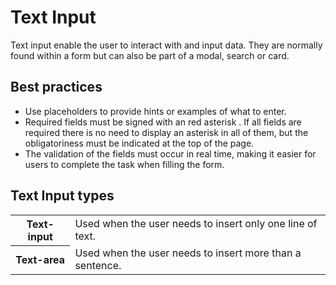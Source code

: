 # Text Input

Text input enable the user to interact with and input data. They are normally found within a form but can also be part of a modal, search or card.

## Best practices

- Use placeholders to provide hints or examples of what to enter.
- Required fields must be signed with an red asterisk . If all fields are required there is no need to display an asterisk in all of them, but the obligatoriness must be indicated at the top of the page.
- The validation of the fields must occur in real time, making it easier for users to complete the task when filling the form.

## Text Input types

<table>
  <tr>
    <th width={160}>Text-input</th>
    <td>Used when the user needs to insert only one line of text.</td>
  </tr>
  <tr>
    <th>Text-area</th>
    <td>Used when the user needs to insert more than a sentence.</td>
  </tr>
</table>
